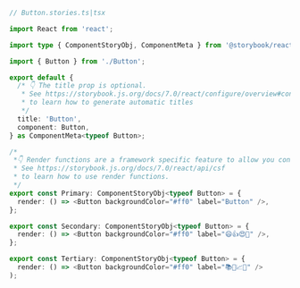 ```ts
// Button.stories.ts|tsx

import React from 'react';

import type { ComponentStoryObj, ComponentMeta } from '@storybook/react';

import { Button } from './Button';

export default {
  /* 👇 The title prop is optional.
   * See https://storybook.js.org/docs/7.0/react/configure/overview#configure-story-loading
   * to learn how to generate automatic titles
   */
  title: 'Button',
  component: Button,
} as ComponentMeta<typeof Button>;

/*
 *👇 Render functions are a framework specific feature to allow you control on how the component renders.
 * See https://storybook.js.org/docs/7.0/react/api/csf
 * to learn how to use render functions.
 */
export const Primary: ComponentStoryObj<typeof Button> = {
  render: () => <Button backgroundColor="#ff0" label="Button" />,
};

export const Secondary: ComponentStoryObj<typeof Button> = {
  render: () => <Button backgroundColor="#ff0" label="😄👍😍💯" />,
};

export const Tertiary: ComponentStoryObj<typeof Button> = {
  render: () => <Button backgroundColor="#ff0" label="📚📕📈🤓" />
);
```
